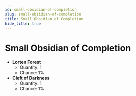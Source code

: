 ```yaml
---
id: small-obsidian-of-completion
slug: small-obsidian-of-completion
title: Small Obsidian of Completion
hide_title: true
---
```



# <ItemIcon iconId="2602"/> Small Obsidian of Completion
- **Lorten Forest**
	- Quantity: 1
	- Chance: 1%
- **Cleft of Darkness**
	- Quantity: 1
	- Chance: 1%

